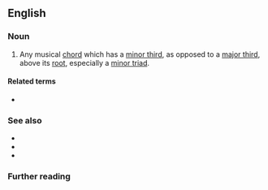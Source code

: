 ==English==

===Noun===
{{en-noun}}

# {{lb|en|music}} Any musical [[chord]] which has a [[minor third]], as opposed to a [[major third]], above its [[root]], especially a [[minor triad]].

====Related terms====
* {{l|en|major chord}}

===See also===
* {{l|en|augmented chord}}
* {{l|en|diminished chord}}
* {{l|en|suspended chord}}

===Further reading===
{{pedia|minor chord}}